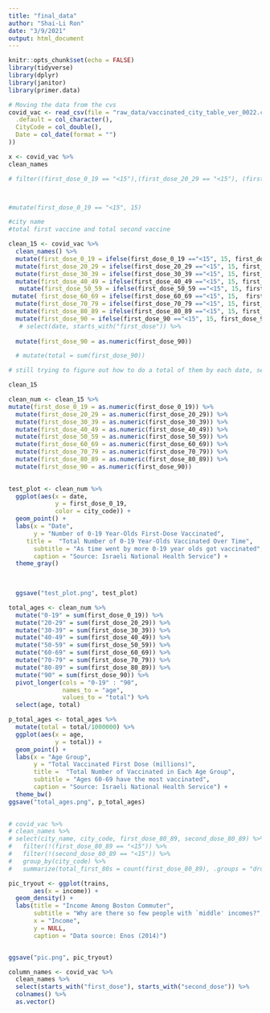 ```yaml
---
title: "final_data"
author: "Shai-Li Ron"
date: "3/9/2021"
output: html_document
---
```


```r
knitr::opts_chunk$set(echo = FALSE)
library(tidyverse)
library(dplyr)
library(janitor)
library(primer.data)


```

```r
# Moving the data from the cvs
covid_vac <- read_csv(file = "raw_data/vaccinated_city_table_ver_0022.csv", col_types = cols(
  .default = col_character(),
  CityCode = col_double(),
  Date = col_date(format = "")
)) 

```


```r
x <- covid_vac %>% 
clean_names 

# filter((first_dose_0_19 == "<15"),(first_dose_20_29 == "<15"), (first_dose_30_39 == "<15"), (first_dose_40_49 == "<15"), (first_dose_40_49 == "<15"), (first_dose_40_49 == "<15"), (first_dose_40_49 == "<15"), (first_dose_40_49 == "<15")



#mutate(first_dose_0_19 == "<15", 15)

#city name
#total first vaccine and total second vaccine

```

```r
clean_15 <- covid_vac %>% 
  clean_names() %>% 
  mutate(first_dose_0_19 = ifelse(first_dose_0_19 =="<15", 15, first_dose_0_19)) %>% 
  mutate(first_dose_20_29 = ifelse(first_dose_20_29 =="<15", 15, first_dose_20_29)) %>% 
  mutate(first_dose_30_39 = ifelse(first_dose_30_39 =="<15", 15, first_dose_30_39)) %>% 
  mutate(first_dose_40_49 = ifelse(first_dose_40_49 =="<15", 15, first_dose_40_49)) %>% 
   mutate(first_dose_50_59 = ifelse(first_dose_50_59 =="<15", 15, first_dose_50_59)) %>% 
 mutate( first_dose_60_69 = ifelse(first_dose_60_69 =="<15", 15,  first_dose_60_69)) %>% 
  mutate(first_dose_70_79 = ifelse(first_dose_70_79 =="<15", 15, first_dose_70_79)) %>% 
  mutate(first_dose_80_89 = ifelse(first_dose_80_89 =="<15", 15, first_dose_80_89)) %>% 
  mutate(first_dose_90 = ifelse(first_dose_90 =="<15", 15, first_dose_90))
   # select(date, starts_with("first_dose")) %>% 
  
  mutate(first_dose_90 = as.numeric(first_dose_90))

  # mutate(total = sum(first_dose_90))

# still trying to figure out how to do a total of them by each date, seems a little complicated. 

```

```r
clean_15
```


```r
clean_num <- clean_15 %>% 
mutate(first_dose_0_19 = as.numeric(first_dose_0_19)) %>% 
  mutate(first_dose_20_29 = as.numeric(first_dose_20_29)) %>% 
  mutate(first_dose_30_39 = as.numeric(first_dose_30_39)) %>% 
  mutate(first_dose_40_49 = as.numeric(first_dose_40_49)) %>% 
  mutate(first_dose_50_59 = as.numeric(first_dose_50_59)) %>% 
  mutate(first_dose_60_69 = as.numeric(first_dose_60_69)) %>% 
  mutate(first_dose_70_79 = as.numeric(first_dose_70_79)) %>% 
  mutate(first_dose_80_89 = as.numeric(first_dose_80_89)) %>% 
  mutate(first_dose_90 = as.numeric(first_dose_90)) 
  
```

```r
test_plot <- clean_num %>% 
  ggplot(aes(x = date,
             y = first_dose_0_19,
             color = city_code)) +
  geom_point() +
  labs(x = "Date",
       y = "Number of 0-19 Year-Olds First-Dose Vaccinated",
     title =  "Total Number of 0-19 Year-Olds Vaccinated Over Time",
       subtitle = "As time went by more 0-19 year olds got vaccinated",
       caption = "Source: Israeli National Health Service") +
  theme_gray()

  
  
  ggsave("test_plot.png", test_plot)
```


```r
total_ages <- clean_num %>% 
  mutate("0-19" = sum(first_dose_0_19)) %>% 
  mutate("20-29" = sum(first_dose_20_29)) %>% 
  mutate("30-39" = sum(first_dose_30_39)) %>% 
  mutate("40-49" = sum(first_dose_40_49)) %>% 
  mutate("50-59" = sum(first_dose_50_59)) %>% 
  mutate("60-69" = sum(first_dose_60_69)) %>% 
  mutate("70-79" = sum(first_dose_70_79)) %>% 
  mutate("80-89" = sum(first_dose_80_89)) %>% 
  mutate("90" = sum(first_dose_90)) %>% 
  pivot_longer(cols = "0-19" : "90",
               names_to = "age",
               values_to = "total") %>% 
  select(age, total)  

```


```r
p_total_ages <- total_ages %>% 
  mutate(total = total/1000000) %>% 
  ggplot(aes(x = age, 
             y = total)) +
  geom_point() +
  labs(x = "Age Group",
       y = "Total Vaccinated First Dose (millions)",
       title =  "Total Number of Vaccinated in Each Age Group",
       subtitle = "Ages 60-69 have the most vaccinated",
       caption = "Source: Israeli National Health Service") +
  theme_bw() 
ggsave("total_ages.png", p_total_ages)
 
```




```r
# covid_vac %>% 
# clean_names %>% 
# select(city_name, city_code, first_dose_80_89, second_dose_80_89) %>% 
#   filter(!(first_dose_80_89 == "<15")) %>% 
#   filter(!(second_dose_80_89 == "<15")) %>% 
#   group_by(city_code) %>% 
#   summarize(total_first_80s = count(first_dose_80_89), .groups = "drop")
```

```r
pic_tryout <- ggplot(trains, 
       aes(x = income)) +
  geom_density() +
  labs(title = "Income Among Boston Commuter",
       subtitle = "Why are there so few people with `middle' incomes?",
       x = "Income",
       y = NULL,
       caption = "Data source: Enos (2014)")


ggsave("pic.png", pic_tryout)

```


```r
column_names <- covid_vac %>% 
  clean_names %>% 
  select(starts_with("first_dose"), starts_with("second_dose")) %>% 
  colnames() %>% 
  as.vector()


```

